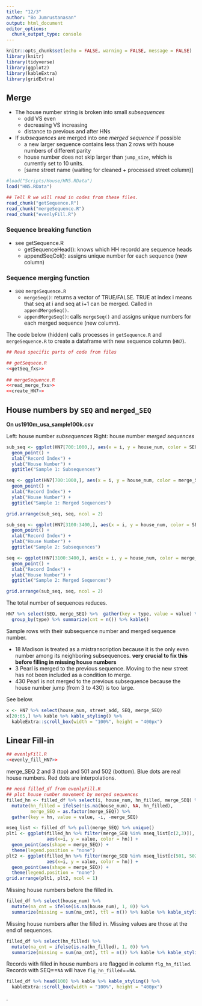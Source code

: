 ```yaml
---
title: "12/3"
author: "Bo Jumrustanasan"
output: html_document
editor_options: 
  chunk_output_type: console
---
```


```r
knitr::opts_chunk$set(echo = FALSE, warning = FALSE, message = FALSE)
library(knitr)
library(tidyverse)
library(ggplot2)
library(kableExtra)
library(gridExtra)
```

## Merge

* The house number string is broken into small *subsequences*
    * odd VS even
    * decreasing VS increasing
    * distance to previous and after HNs
* If *subsequences* are merged into one *merged sequence* if possible
    * a new larger sequence contains less than 2 rows with house numbers of different parity
    * house number does not skip larger than `jump_size`, which is currently set to 10 units.
    * [same street name (waiting for cleaned + processed street column)]



```r
#load("Scripts/House/HN5.RData")
load("HN5.RData")
```

```r
## Tell R we will read in codes from these files.
read_chunk("getSequence.R")
read_chunk("mergeSequence.R")
read_chunk("evenlyFill.R")
```


### Sequence breaking function

* see getSequence.R
    * getSequenceHead(): knows which HH recordd are sequence heads
    * appendSeqCol(): assigns unique number for each sequence (new column)

### Sequence merging function

* see `mergeSequence.R`
    * `mergeSeq()`: returns a vector of TRUE/FALSE. TRUE at index i means that seq at i and seq at i+1 can be merged. Called in `appendMergeSeq()`.
    * `appendMergeSeq()`: calls `mergeSeq()` and assigns unique numbers for each merged sequence (new column).

The code below (hidden) calls processes in `getSequence.R` and `mergeSequence.R` to create a dataframe with new sequence column (`HN7`). 

```r
## Read specific parts of code from files

## getSequece.R
<<getSeq_fxs>>
  
## mergeSequence.R
<<read_merge_fxs>>
<<create_HN7>>
```


## House numbers by `SEQ` and `merged_SEQ`

**On us1910m_usa_sample100k.csv**

Left: house number *subsequences*
Right: house number *merged sequences*

```r
sub_seq <- ggplot(HN7[700:1000,], aes(x = i, y = house_num, color = SEQ)) + 
  geom_point() +
  xlab("Record Index") + 
  ylab("House Number") + 
  ggtitle("Sample 1: Subsequences")

seq <- ggplot(HN7[700:1000,], aes(x = i, y = house_num, color = merge_SEQ)) + 
  geom_point() +
  xlab("Record Index") + 
  ylab("House Number") + 
  ggtitle("Sample 1: Merged Sequences")

grid.arrange(sub_seq, seq, ncol = 2)
```


```r
sub_seq <- ggplot(HN7[3100:3400,], aes(x = i, y = house_num, color = SEQ)) + 
  geom_point() +
  xlab("Record Index") + 
  ylab("House Number") + 
  ggtitle("Sample 2: Subsequences")

seq <- ggplot(HN7[3100:3400,], aes(x = i, y = house_num, color = merge_SEQ)) + 
  geom_point() +
  xlab("Record Index") + 
  ylab("House Number") + 
  ggtitle("Sample 2: Merged Sequences")

grid.arrange(sub_seq, seq, ncol = 2)
```

The total number of sequences reduces.

```r
HN7 %>% select(SEQ, merge_SEQ) %>%  gather(key = type, value = value) %>% unique() %>%
  group_by(type) %>% summarize(cnt = n()) %>% kable()
```

Sample rows with their subsequence number and merged sequence number.

* 18 Madison is treated as a mistranscription because it is the only even number among its neighboring subsequences. **very crucial to fix this before filling in missing house numbers**
* 3 Pearl is merged to the previous sequence. Moving to the new street has not been included as a condition to merge.
* 430 Pearl is not merged to the previous subsequence because the house number jump (from 3 to 430) is too large.

See below.

```r
x <- HN7 %>% select(house_num, street_add, SEQ, merge_SEQ)
x[20:65,] %>% kable %>% kable_styling() %>% 
  kableExtra::scroll_box(width = "100%", height = "400px")
```

## Linear Fill-in

```r
## evenlyFill.R
<<evenly_fill_HN7>>
```

merge_SEQ 2 and 3 (top) and 501 and 502 (bottom). Blue dots are real house numbers. Red dots are interpolations.

```r
## need filled_df from evenlyFill.R
## plot house number movement by merged sequences
filled_hn <- filled_df %>% select(i, house_num, hn_filled, merge_SEQ) %>%
  mutate(hn_filled = ifelse(!is.na(house_num), NA, hn_filled),
         merge_SEQ = as.factor(merge_SEQ)) %>%
  gather(key = hn, value = value, -i, -merge_SEQ)

mseq_list <- filled_df %>% pull(merge_SEQ) %>% unique()
plt1 <- ggplot(filled_hn %>% filter(merge_SEQ %in% mseq_list[c(2,3)]), 
               aes(x=i, y = value, color = hn)) + 
  geom_point(aes(shape = merge_SEQ)) + 
  theme(legend.position = "none")
plt2 <- ggplot(filled_hn %>% filter(merge_SEQ %in% mseq_list[c(501, 502)]), 
               aes(x=i, y = value, color = hn)) + 
  geom_point(aes(shape = merge_SEQ)) + 
  theme(legend.position = "none")
grid.arrange(plt1, plt2, ncol = 1)
```

Missing house numbers before the filled in.

```r
filled_df %>% select(house_num) %>% 
  mutate(na_cnt = ifelse(is.na(house_num), 1, 0)) %>% 
  summarize(missing = sum(na_cnt), ttl = n()) %>% kable %>% kable_styling()
```

Missing house numbers after the filled in. Missing values are those at the end of sequences.

```r
filled_df %>% select(hn_filled) %>% 
  mutate(na_cnt = ifelse(is.na(hn_filled), 1, 0)) %>% 
  summarize(missing = sum(na_cnt), ttl = n()) %>% kable %>% kable_styling()
```

Records with filled in house numbers are flagged in column `flg_hn_filled`. Records with SEQ==`NA` will have `flg_hn_filled`==`NA`.

```r
filled_df %>% head(100) %>% kable %>% kable_styling() %>% 
  kableExtra::scroll_box(width = "100%", height = "400px")
```







.